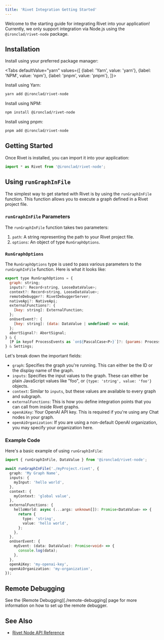 ```yaml
---
title: 'Rivet Integration Getting Started'
---
```



Welcome to the starting guide for integrating Rivet into your application! Currently, we only support integration via Node.js using the `@ironclad/rivet-node` package.

## Installation

Install using your preferred package manager:

<Tabs
defaultValue="yarn"
values={[
{label: 'Yarn', value: 'yarn'},
{label: 'NPM', value: 'npm'},
{label: 'pnpm', value: 'pnpm'},
]}>

<TabItem value="yarn">

Install using Yarn:

```bash
yarn add @ironclad/rivet-node
```

</TabItem>

<TabItem value="npm">

Install using NPM:

```bash
npm install @ironclad/rivet-node
```

</TabItem>

<TabItem value="pnpm">

Install using pnpm:

```bash
pnpm add @ironclad/rivet-node
```

</TabItem>

</Tabs>

## Getting Started

Once Rivet is installed, you can import it into your application:

```javascript
import * as Rivet from '@ironclad/rivet-node';
```

## Using `runGraphInFile`

The simplest way to get started with Rivet is by using the `runGraphInFile` function. This function allows you to execute a graph defined in a Rivet project file.

### `runGraphInFile` Parameters

The `runGraphInFile` function takes two parameters:

1. `path`: A string representing the path to your Rivet project file.
2. `options`: An object of type `RunGraphOptions`.

### `RunGraphOptions`

The `RunGraphOptions` type is used to pass various parameters to the `runGraphInFile` function. Here is what it looks like:

```javascript
export type RunGraphOptions = {
  graph: string;
  inputs?: Record<string, LooseDataValue>;
  context?: Record<string, LooseDataValue>;
  remoteDebugger?: RivetDebuggerServer;
  nativeApi?: NativeApi;
  externalFunctions?: {
    [key: string]: ExternalFunction;
  };
  onUserEvent?: {
    [key: string]: (data: DataValue | undefined) => void;
  };
  abortSignal?: AbortSignal;
} & {
  [P in keyof ProcessEvents as `on${PascalCase<P>}`]?: (params: ProcessEvents[P]) => void;
} & Settings;
```

Let's break down the important fields:

- `graph`: Specifies the graph you're running. This can either be the ID or the display name of the graph.
- `inputs`: Specifies the input values to the graph. These can either be plain JavaScript values like "foo", or `{type: 'string', value: 'foo'}` objects.
- `context`: Similar to `inputs`, but these values are available to every graph and subgraph.
- `externalFunctions`: This is how you define integration points that you can call from inside Rivet graphs.
- `openAiKey`: Your OpenAI API key. This is required if you're using any Chat nodes in your graph.
- `openAiOrganization`: If you are using a non-default OpenAI organization, you may specify your organization here.

### Example Code

Here's a basic example of using `runGraphInFile`:

```typescript
import { runGraphInFile, DataValue } from '@ironclad/rivet-node';

await runGraphInFile('./myProject.rivet', {
  graph: 'My Graph Name',
  inputs: {
    myInput: 'hello world',
  },
  context: {
    myContext: 'global value',
  },
  externalFunctions: {
    helloWorld: async (...args: unknown[]): Promise<DataValue> => {
      return {
        type: 'string',
        value: 'hello world',
      };
    },
  },
  onUserEvent: {
    myEvent: (data: DataValue): Promise<void> => {
      console.log(data);
    },
  },
  openAiKey: 'my-openai-key',
  openAiOrganization: 'my-organization',
});
```

## Remote Debugging

See the (Remote Debugging)[./remote-debugging] page for more information on how to set up the remote debugger.

## See Also

- [Rivet Node API Reference](./node/overview)
